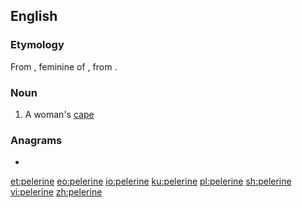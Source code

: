 {{also|péleriné|pélerine|pèlerine|pèleriné}}
==English==

===Etymology===
From {{etyl|fr|en}} {{m|fr|pèlerine||}}, feminine of {{m|fr|pèlerin||pilgrim}}, from {{etyl|LL.|en}} {{m|la|pelegrīnus||}}.

===Noun===
{{en-noun|pelerines}}

# A woman's [[cape]]

===Anagrams===
* {{l|en|perilene}}

[[et:pelerine]]
[[eo:pelerine]]
[[io:pelerine]]
[[ku:pelerine]]
[[pl:pelerine]]
[[sh:pelerine]]
[[vi:pelerine]]
[[zh:pelerine]]
